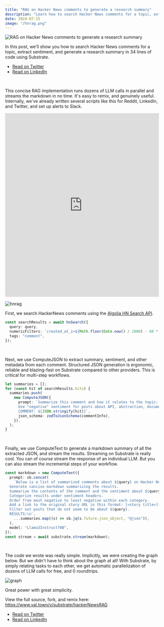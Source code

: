```yaml
---
title: "RAG on Hacker News comments to generate a research summary"
description: "Learn how to search Hacker News comments for a topic, extract sentiment, and generate a research summary in 34 lines of Substrate code. Runs dozens of LLM calls in parallel and streams markdown. Built in 15 minutes, easy to remix."
date: 2024-07-15
image: "/hnrag.png"
---
```


<div>
    <img width={1020} height={510} src="/hnrag.png" alt="RAG on Hacker News comments to generate a research summary" />
</div>

In this post, we'll show you how to search Hacker News comments for a topic, extract sentiment, and generate a research summary in 34 lines of code using Substrate.

- [Read on Twitter](https://x.com/vprtwn/status/1812844236401762513)
- [Read on LinkedIn](https://www.linkedin.com/pulse/rag-hacker-news-comments-34-lines-code-substratelabs-pouje)

<br/>

This concise RAG implementation runs dozens of LLM calls in parallel and streams the markdown in no time. It's easy to remix, and genuinely useful. Internally, we've already written several scripts like this for Reddit, LinkedIn, and Twitter, and set up alerts to Slack.

<iframe width="100%" height="600px" src="https://www.val.town/embed/substrate/hackerNewsRAG" title="Val Town" frameborder="0" allow="web-share" allowfullscreen></iframe>

<br/>

![hnrag](/hnrag.gif)

First, we search HackerNews comments using the [Algolia HN Search API](https://hn.algolia.com/api).

```typescript
const searchResults = await hnSearch({
  query: query,
  numericFilters: `created_at_i>${Math.floor(Date.now() / 1000) - 60 * 60 * 24 * 7 * 4}`,
  tags: "comment",
});
```

<br/>

Next, we use ComputeJSON to extract summary, sentiment, and other metadata from each comment. Structured JSON generation is ergonomic, reliable and blazing-fast on Substrate compared to other providers. This is critical for multi-step workflows.

```typescript
let summaries = [];
for (const hit of searchResults.hits) {
  summaries.push(
    new ComputeJSON({
      prompt: `Summarize this comment and how it relates to the topic: ${query}
      Use "negative" sentiment for posts about API, abstraction, documentation, tutorial, general quality, slowness, or performance issues.
      COMMENT: ${JSON.stringify(hit)}`,
      json_schema: zodToJsonSchema(commentInfo),
    }),
  );
}
```

<br/>

Finally, we use ComputeText to generate a markdown summary of all the extracted JSON, and stream the results. Streaming on Substrate is really cool. You can of course stream the response of an individual LLM. But you can also stream the incremental steps of your workflow.

```typescript
const markdown = new ComputeText({
  prompt: sb.concat(
    `Below is a list of summarized comments about ${query} on Hacker News.
  Generate concise markdown summarizing the results.
  Summarize the contents of the comment and the sentiment about ${query}.
  Categorize results under sentiment headers.
  Order from most negative to least negative within each category.
  Add a link to the original story URL in this format: [<story title>](https://news.ycombinator.com/item?id=<objectID>)
  Filter out posts that do not seem to be about ${query}.
  RESULTS:\n`,
    ...summaries.map((s) => sb.jq(s.future.json_object, "@json")),
  ),
  model: "Llama3Instruct70B",
});
const stream = await substrate.stream(markdown);
```

<br/>

The code we wrote was really simple. Implicitly, we were creating the graph below. But we didn't have to think about the graph at all! With Substrate, by simply relating tasks to each other, we get automatic parallelization of dozens of LLM calls for free, and 0 roundtrips.

![graph](/hnrag-graph.png)

Great power with great simplicity.

View the full source, fork, and remix here: https://www.val.town/v/substrate/hackerNewsRAG

- [Read on Twitter](https://x.com/vprtwn/status/1812844236401762513)
- [Read on LinkedIn](https://www.linkedin.com/pulse/rag-hacker-news-comments-34-lines-code-substratelabs-pouje)

